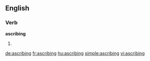 ==English==

===Verb===
'''ascribing'''

# {{present participle of|ascribe}}

[[de:ascribing]]
[[fr:ascribing]]
[[hu:ascribing]]
[[simple:ascribing]]
[[vi:ascribing]]